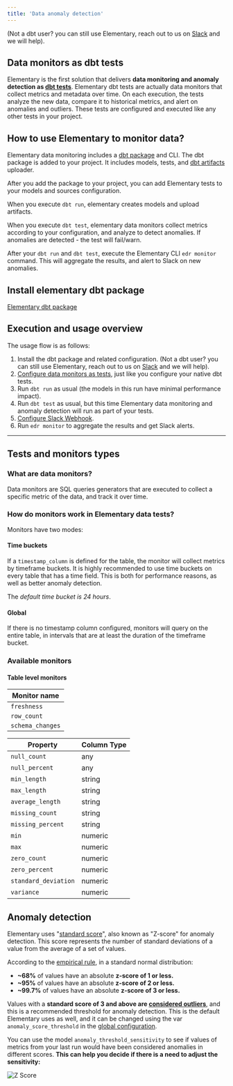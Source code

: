 ```yaml
---
title: 'Data anomaly detection'
---
```

(Not a dbt user? you can still use Elementary, reach out to us on [Slack](https://join.slack.com/t/elementary-community/shared_invite/zt-uehfrq2f-zXeVTtXrjYRbdE_V6xq4Rg) and we will help).

## Data monitors as dbt tests
Elementary is the first solution that delivers **data monitoring and anomaly detection as [dbt tests](https://docs.getdbt.com/docs/building-a-dbt-project/tests)**. Elementary dbt tests are actually data monitors that collect metrics and metadata over time. On each execution, the tests analyze the new data, compare it to historical metrics, and alert on anomalies and outliers. 
These tests are configured and executed like any other tests in your project.

## How to use Elementary to monitor data?
Elementary data monitoring includes a [dbt package](/dbt-package) and CLI. 
The dbt package is added to your project. It includes models, tests, and [dbt artifacts](https://docs.getdbt.com/reference/artifacts/dbt-artifacts) uploader.

After you add the package to your project, you can add Elementary tests to your models and sources configuration.

When you execute `dbt run`, elementary creates models and upload artifacts.

When you execute `dbt test`, elementary data monitors collect metrics according to your configuration, and analyze to detect anomalies. If anomalies are detected - the test will fail/warn. 

After your `dbt run` and `dbt test`, execute the Elementary CLI `edr monitor` command. This will aggregate the results, and alert to Slack on new anomalies.

## Install elementary dbt package

[Elementary dbt package](/quickstart-data-monitoring#install-the-dbt-package)

## Execution and usage overview

The usage flow is as follows:

1. Install the dbt package and related configuration. (Not a dbt user? you can still use Elementary, reach out to us on [Slack](https://join.slack.com/t/elementary-community/shared_invite/zt-uehfrq2f-zXeVTtXrjYRbdE_V6xq4Rg) and we will help).
2. [Configure data monitors as tests](), just like you configure your native dbt tests.
3. Run `dbt run` as usual (the models in this run have minimal performance impact).  
4. Run `dbt test` as usual, but this time Elementary data monitoring and anomaly detection will run as part of your tests. 
5. [Configure Slack Webhook]().
6. Run `edr monitor` to aggregate the results and get Slack alerts.

---

## Tests and monitors types

### What are data monitors?

Data monitors are SQL queries generators that are executed to collect a specific metric of the data, and track it over time.

### How do monitors work in Elementary data tests?

Monitors have two modes: 

#### Time buckets 
If a `timestamp_column` is defined for the table, the monitor will collect metrics by timeframe buckets. It is highly recommended to use time buckets on every table that has a time field. This is both for performance reasons, as well as better anomaly detection.

The _default time bucket is 24 hours_.

#### Global 
If there is no timestamp column configured, monitors will query on the entire table, in intervals that are at least the duration of the timeframe bucket.  

### Available monitors

#### Table level monitors

| Monitor name    | 
| ----------- | 
| `freshness`   |  
| `row_count`   |   
| `schema_changes`   | 

| Property    | Column Type    |
| ----------- | ------- | 
| `null_count`   | any  | 
| `null_percent`   | any  | 
| `min_length`   | string | 
| `max_length` | string | 
| `average_length`  | string  |
| `missing_count`  | string  | 
| `missing_percent`  | string | 
| `min`  | numeric  |
| `max`  | numeric  | 
| `zero_count`  | numeric  | 
| `zero_percent`  | numeric | 
| `standard_deviation`  | numeric  | 
| `variance`  | numeric |

## Anomaly detection

Elementary uses "[standard score](https://en.wikipedia.org/wiki/Standard_score)", also known as "Z-score" for anomaly detection. This score represents the number of standard deviations of a value from the average of a set of values. 

According to the [empirical rule](https://www.statisticshowto.com/probability-and-statistics/statistics-definitions/empirical-rule-2/), in a standard normal distribution:

- **~68%** of values have an absolute **z-score of 1 or less.**
- **~95%** of values have an absolute **z-score of 2 or less.**
- **~99.7%** of values have an absolute **z-score of 3 or less.** 

Values with a **standard score of 3 and above are [considered outliers](https://www.ctspedia.org/do/view/CTSpedia/OutLier)**, and this is a recommended threshold for anomaly detection. 
This is the default Elementary uses as well, and it can be changed using the var `anomaly_score_threshold` in the [global configuration]().

You can use the model `anomaly_threshold_sensitivity` to see if values of metrics from your last run would have been considered anomalies in different scores. **This can help you decide if there is a need to adjust the sensitivity:**

<img src="img/z-score.png" alt="Z Score" />
